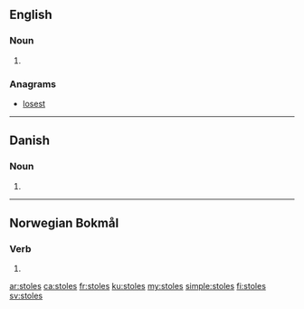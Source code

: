 ==English==

===Noun===
{{head|en|noun plural form}}

# {{plural of|stole|lang=en}}

===Anagrams===
* [[losest#English|losest]]

----

==Danish==

===Noun===
{{head|da|noun form|g=c}}

# {{genitive plural indefinite of|stol|lang=da}}

----
==Norwegian Bokmål==

===Verb===
{{head|nb|verb form}}

# {{passive form of|stole|lang=nb|nocat=1}}

[[ar:stoles]]
[[ca:stoles]]
[[fr:stoles]]
[[ku:stoles]]
[[my:stoles]]
[[simple:stoles]]
[[fi:stoles]]
[[sv:stoles]]